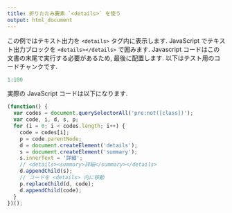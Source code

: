 ```yaml
---
title: 折りたたみ要素 `<details>` を使う
output: html_document
---
```


この例ではテキスト出力を `<details>` タグ内に表示します.
JavaScript でテキスト出力ブロックを `<details></details>` で囲みます.
Javascript コードはこの文書の末尾で実行する必要があるため,
最後に配置します. 以下はテスト用のコードチャンクです.

```r
1:100
```

実際の JavaScript コードは以下になります.

```js
(function() {
  var codes = document.querySelectorAll('pre:not([class])');
  var code, i, d, s, p;
  for (i = 0; i < codes.length; i++) {
    code = codes[i];
    p = code.parentNode;
    d = document.createElement('details');
    s = document.createElement('summary');
    s.innerText = '詳細';
    // <details><summary>詳細</summary></details>
    d.appendChild(s);
    // コードを <details> 内に移動
    p.replaceChild(d, code);
    d.appendChild(code);
  }
})();
```
